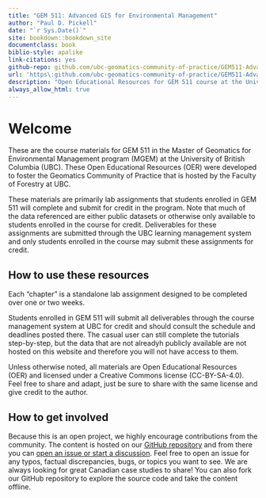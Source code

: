 ```yaml
--- 
title: "GEM 511: Advanced GIS for Environmental Management"
author: "Paul D. Pickell"
date: "`r Sys.Date()`"
site: bookdown::bookdown_site
documentclass: book
biblio-style: apalike
link-citations: yes
github-repo: github.com/ubc-geomatics-community-of-practice/GEM511-Advanced-GIS-for-Environmental-Management/book
url: 'https\:github.com/ubc-geomatics-community-of-practice/GEM511-Advanced-GIS-for-Environmental-Management/book/'
description: "Open Educational Resources for GEM 511 course at the University of British Columbia"
always_allow_html: true
---
```


# Welcome {-}

These are the course materials for GEM 511 in the Master of Geomatics for Environmental Management program (MGEM) at the University of British Columbia (UBC). These Open Educational Resources (OER) were developed to foster the Geomatics Community of Practice that is hosted by the Faculty of Forestry at UBC. 

These materials are primarily lab assignments that students enrolled in GEM 511 will complete and submit for credit in the program. Note that much of the data referenced are either public datasets or otherwise only available to students enrolled in the course for credit. Deliverables for these assignments are submitted through the UBC learning management system and only students enrolled in the course may submit these assignments for credit.

## How to use these resources {.unnumbered}

Each "chapter" is a standalone lab assignment designed to be completed over one or two weeks.

Students enrolled in GEM 511 will submit all deliverables through the course management system at UBC for credit and should consult the schedule and deadlines posted there. The casual user can still complete the tutorials step-by-step, but the data that are not alreadyh publicly available are not hosted on this website and therefore you will not have access to them. 

Unless otherwise noted, all materials are Open Educational Resources (OER) and licensed under a Creative Commons license (CC-BY-SA-4.0). Feel free to share and adapt, just be sure to share with the same license and give credit to the author.

## How to get involved {.unnumbered}

Because this is an open project, we highly encourage contributions from the community. The content is hosted on our [GitHub repository](https://github.com/ubc-geomatics-community-of-practice/UFOR511-Geomatics-Principles-and-Applications) and from there you can [open an issue or start a discussion](https://github.com/ubc-geomatics-community-of-practice/UFOR511-Geomatics-Principles-and-Applications/issues/new). Feel free to open an issue for any typos, factual discrepancies, bugs, or topics you want to see. We are always looking for great Canadian case studies to share! You can also fork our GitHub repository to explore the source code and take the content offline.
